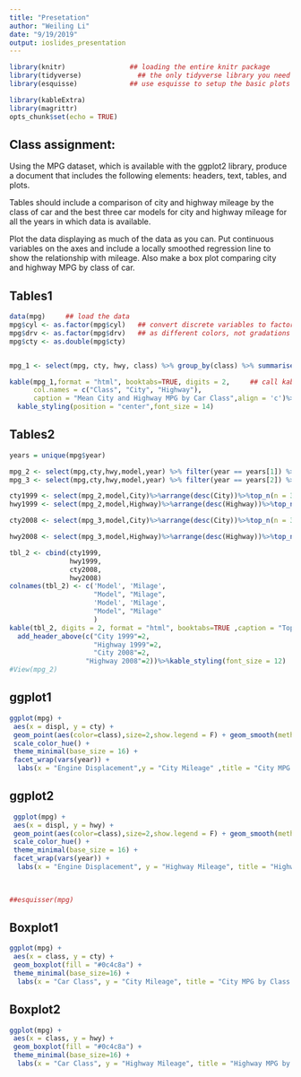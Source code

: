 ```yaml
---
title: "Presetation"
author: "Weiling Li"
date: "9/19/2019"
output: ioslides_presentation
---
```


```r
library(knitr)                ## loading the entire knitr package
library(tidyverse)              ## the only tidyverse library you need is ggplot2
library(esquisse)             ## use esquisse to setup the basic plots

library(kableExtra)
library(magrittr)
opts_chunk$set(echo = TRUE)
```
## Class assignment:

Using the MPG dataset, which is available with the ggplot2 library, produce a document that includes the following elements: headers, text, tables, and plots.  

Tables should include a comparison of city and highway mileage by the class of car and the best three car models for city and highway mileage for all the years in which data is available.  

Plot the data displaying as much of the data as you can. Put continuous variables on the axes and include a locally smoothed regression line to show the relationship with mileage.  Also make a box plot comparing city and highway MPG by class of car.  

## Tables1

```r
data(mpg)     ## load the data
mpg$cyl <- as.factor(mpg$cyl)   ## convert discrete variables to factors so that they plot
mpg$drv <- as.factor(mpg$drv)   ## as different colors, not gradations of one color
mpg$cty <- as.double(mpg$cty)


mpg_1 <- select(mpg, cty, hwy, class) %>% group_by(class) %>% summarise(City=mean(cty),Highway = mean(hwy)) %>% arrange(class,Highway,City)

kable(mpg_1,format = "html", booktabs=TRUE, digits = 2,     ## call kable to make the table
      col.names = c("Class", "City", "Highway"), 
      caption = "Mean City and Highway MPG by Car Class",align = 'c')%>%
  kable_styling(position = "center",font_size = 14)


```

## Tables2

```r
years = unique(mpg$year)

mpg_2 <- select(mpg,cty,hwy,model,year) %>% filter(year == years[1]) %>% group_by(model) %>% summarise(City = mean(cty),Highway = mean(hwy)) %>% arrange(model,City,Highway)
mpg_3 <- select(mpg,cty,hwy,model,year) %>% filter(year == years[2]) %>% group_by(model) %>% summarise(City = mean(cty),Highway = mean(hwy)) %>% arrange(model,City,Highway)

cty1999 <- select(mpg_2,model,City)%>%arrange(desc(City))%>%top_n(n = 3,City)
hwy1999 <- select(mpg_2,model,Highway)%>%arrange(desc(Highway))%>%top_n(n = 3,Highway)

cty2008 <- select(mpg_3,model,City)%>%arrange(desc(City))%>%top_n(n = 3,City)

hwy2008 <- select(mpg_3,model,Highway)%>%arrange(desc(Highway))%>%top_n(n = 3,Highway)

tbl_2 <- cbind(cty1999,
               hwy1999,
               cty2008,
               hwy2008)
colnames(tbl_2) <- c('Model', 'Milage', 
                     "Model", "Milage",
                     'Model', 'Milage',
                     "Model", "Milage"
                     )
kable(tbl_2, digits = 2, format = "html", booktabs=TRUE ,caption = "Top 3 MPG Performing Cars: 1999, 2008",align = "c") %>% kable_styling() %>%
  add_header_above(c("City 1999"=2, 
                     "Highway 1999"=2,
                     "City 2008"=2,
                   "Highway 2008"=2))%>%kable_styling(font_size = 12)
#View(mpg_2)
```


## ggplot1

```r
ggplot(mpg) +
 aes(x = displ, y = cty) +
 geom_point(aes(color=class),size=2,show.legend = F) + geom_smooth(method = 'loess',show.legend = F) +
 scale_color_hue() +
 theme_minimal(base_size = 16) +
 facet_wrap(vars(year)) + 
  labs(x = "Engine Displacement",y = "City Mileage" ,title = "City MPG by Class of Car: 1999, 2008")
``` 

## ggplot2

```r
 
 ggplot(mpg) +
 aes(x = displ, y = hwy) +
 geom_point(aes(color=class),size=2,show.legend = F) + geom_smooth(method = 'loess',show.legend = F) +
 scale_color_hue() +
 theme_minimal(base_size = 16) +
 facet_wrap(vars(year)) + 
  labs(x = "Engine Displacement", y = "Highway Mileage", title = "Highway MPG by Class of Car: 1999, 2008")
 
 

##esquisser(mpg)

```

## Boxplot1

```r
ggplot(mpg) +
 aes(x = class, y = cty) +
 geom_boxplot(fill = "#0c4c8a") +
 theme_minimal(base_size=16) +
  labs(x = "Car Class", y = "City Mileage", title = "City MPG by Class of Car: 1999, 2008")
```
  
## Boxplot2

```r
ggplot(mpg) +
 aes(x = class, y = hwy) +
 geom_boxplot(fill = "#0c4c8a") +
 theme_minimal(base_size=16) +
  labs(x = "Car Class", y = "Highway Mileage", title = "Highway MPG by Class of Car: 1999, 2008")





```




